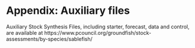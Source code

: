 \clearpage
# Appendix: Auxiliary files
Auxiliary Stock Synthesis Files, including starter, forecast, data and control, are available
at https://www.pcouncil.org/groundfish/stock-assessments/by-species/sablefish/